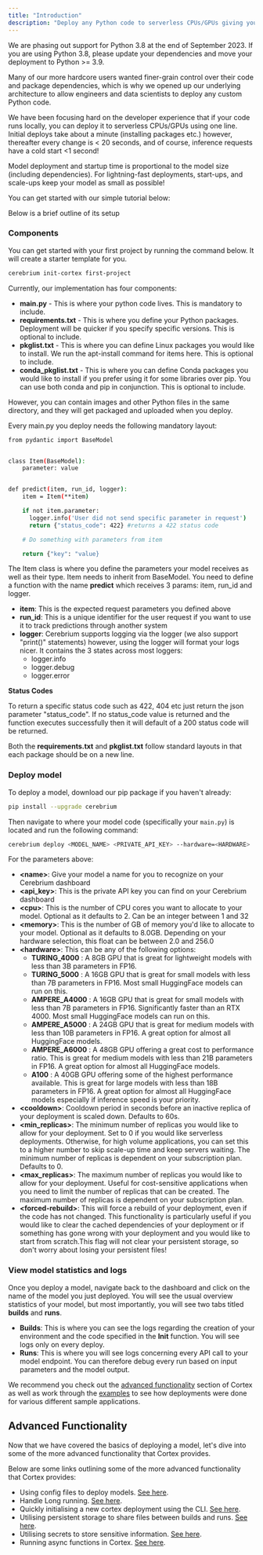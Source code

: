 ```yaml
---
title: "Introduction"
description: "Deploy any Python code to serverless CPUs/GPUs giving you fine-grain control"
---
```


<Note>
  We are phasing out support for Python 3.8 at the end of September 2023. If you
  are using Python 3.8, please update your dependencies and move your deployment
  to Python >= 3.9.
</Note>

Many of our more hardcore users wanted finer-grain control over their code and package dependencies, which is why we opened up our underlying architecture to allow engineers and data scientists to deploy
any custom Python code.

We have been focusing hard on the developer experience that if your code runs locally, you can deploy it to serverless CPUs\/GPUs using one line.
Initial deploys take about a minute (installing packages etc.) however, thereafter every change is \< 20 seconds, and of course, inference requests have a cold start \<1 second!

<Note>
  Model deployment and startup time is proportional to the model size (including
  dependencies). For lightning-fast deployments, start-ups, and scale-ups keep
  your model as small as possible!
</Note>

You can get started with our simple tutorial below:

Below is a brief outline of its setup

### Components

You can get started with your first project by running the command below. It will create a starter template for you.

```bash
cerebrium init-cortex first-project
```

Currently, our implementation has four components:

- **main.py** - This is where your python code lives. This is mandatory to include.
- **requirements.txt** - This is where you define your Python packages. Deployment will be quicker if you specify specific versions. This is optional to include.
- **pkglist.txt** - This is where you can define Linux packages you would like to install. We run the apt-install command for items here. This is optional to include.
- **conda_pkglist.txt** - This is where you can define Conda packages you would like to install if you prefer using it for some libraries over pip. You can use both conda and pip in conjunction. This is optional to include.

However, you can contain images and other Python files in the same directory, and they will get packaged and uploaded when you deploy.

Every main.py you deploy needs the following mandatory layout:

```bash
from pydantic import BaseModel


class Item(BaseModel):
    parameter: value


def predict(item, run_id, logger):
    item = Item(**item)

    if not item.parameter:
      logger.info('User did not send specific parameter in request')
      return {"status_code": 422} #returns a 422 status code

    # Do something with parameters from item

    return {"key": "value}
```

The Item class is where you define the parameters your model receives as well as their type. Item needs to inherit from BaseModel.
You need to define a function with the name **predict** which receives 3 params: item, run_id and logger.

- **item**: This is the expected request parameters you defined above
- **run_id**: This is a unique identifier for the user request if you want to use it to track predictions through another system
- **logger**: Cerebrium supports logging via the logger (we also support "print()" statements) however, using the logger will format your logs nicer. It contains
  the 3 states across most loggers:
  - logger.info
  - logger.debug
  - logger.error

**Status Codes**

To return a specific status code such as 422, 404 etc just return the json parameter "status_code". If no status_code value is returned and the function executes
successfully then it will default of a 200 status code will be returned.

Both the **requirements.txt** and **pkglist.txt** follow standard layouts in that each package should be on a new line.

### Deploy model

To deploy a model, download our pip package if you haven't already:

```bash
pip install --upgrade cerebrium
```

Then navigate to where your model code (specifically your `main.py`) is located and run the following command:

```bash
cerebrium deploy <MODEL_NAME> <PRIVATE_API_KEY> --hardware=<HARDWARE>
```

For the parameters above:

- **\<name\>**: Give your model a name for you to recognize on your Cerebrium dashboard
- **\<api_key\>**: This is the private API key you can find on your Cerebrium dashboard
- **\<cpu\>**: This is the number of CPU cores you want to allocate to your model. Optional as it defaults to 2. Can be an integer between 1 and 32
- **\<memory\>**: This is the number of GB of memory you'd like to allocate to your model. Optional as it defaults to 8.0GB. Depending on your hardware selection, this float can be between 2.0 and 256.0
- **\<hardware\>**: This can be any of the following options:
  - **TURING_4000** : A 8GB GPU that is great for lightweight models with less than 3B parameters in FP16.
  - **TURING_5000** : A 16GB GPU that is great for small models with less than 7B parameters in FP16. Most small HuggingFace models can run on this.
  - **AMPERE_A4000** : A 16GB GPU that is great for small models with less than 7B parameters in FP16. Significantly faster than an RTX 4000. Most small HuggingFace models can run on this.
  - **AMPERE_A5000** : A 24GB GPU that is great for medium models with less than 10B parameters in FP16. A great option for almost all HuggingFace models.
  - **AMPERE_A6000** : A 48GB GPU offering a great cost to performance ratio. This is great for medium models with less than 21B parameters in FP16. A great option for almost all HuggingFace models.
  - **A100** : A 40GB GPU offering some of the highest performance available. This is great for large models with less than 18B parameters in FP16. A great option for almost all HuggingFace models especially if inference speed is your priority.
- **\<cooldown\>**: Cooldown period in seconds before an inactive replica of your deployment is scaled down. Defaults to 60s.
- **\<min_replicas\>**: The minimum number of replicas you would like to allow for your deployment. Set to 0 if you would like serverless deployments. Otherwise, for high volume applications, you can set this to a higher number to skip scale-up time and keep servers waiting. The minimum number of replicas is dependent on your subscription plan. Defaults to 0.
- **\<max_replicas\>**: The maximum number of replicas you would like to allow for your deployment. Useful for cost-sensitive applications when you need to limit the number of replicas that can be created. The maximum number of replicas is dependent on your subscription plan.
- **\<forced-rebuild\>**: This will force a rebuild of your deployment, even if the code has not changed. This functionality is particularly useful if you would like to clear the cached dependencies of your deployment or if something has gone wrong with your deployment and you would like to start from scratch.This flag will not clear your persistent storage, so don't worry about losing your persistent files!

### View model statistics and logs

Once you deploy a model, navigate back to the dashboard and click on the name of the model you just
deployed. You will see the usual overview statistics of your model, but most importantly, you will see two tabs titled <b>builds</b> and <b>runs</b>.

- <b>Builds</b>: This is where you can see the logs regarding the creation of
  your environment and the code specified in the <b>Init</b> function. You will
  see logs only on every deploy.
- <b>Runs</b>: This is where you will see logs concerning every API call to your
  model endpoint. You can therefore debug every run based on input parameters
  and the model output.

We recommend you check out the [advanced functionality](/cerebrium/cortex/advanced-functionality) section of Cortex as well as work through the [examples](/cortex/examples) to see how deployments were done for various different sample applications.

## Advanced Functionality

Now that we have covered the basics of deploying a model, let's dive into some of the more advanced functionality that Cortex provides.

Below are some links outlining some of the more advanced functionality that Cortex provides:

- Using config files to deploy models. [See here](cerebrium/cortex/advanced-functionality/config-files).
- Handle Long running. [See here](cerebrium/cortex/advanced-functionality/long-running-tasks).
- Quickly initialising a new cortex deployment using the CLI. [See here](cerebrium/cortex/advanced-functionality/init-cortex-project).
- Utilising persistent storage to share files between builds and runs. [See here](cerebrium/cortex/advanced-functionality/persistant-storage).
- Utilising secrets to store sensitive information. [See here](cerebrium/cortex/advanced-functionality/using-secrets).
- Running async functions in Cortex. [See here](cerebrium/cortex/advanced-functionality/async-functions).
